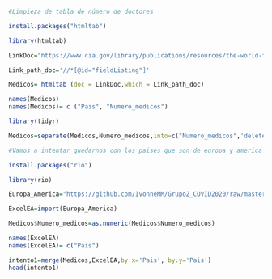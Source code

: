 ```r
#Limpieza de tabla de número de doctores
```


```r
install.packages("htmltab")


```

```r
library(htmltab)
```

```r
LinkDoc="https://www.cia.gov/library/publications/resources/the-world-factbook/fields/359.html"

Link_path_doc='//*[@id="fieldListing"]'
```

```r
Medicos= htmltab (doc = LinkDoc,which = Link_path_doc)
```

```r
names(Medicos)
names(Medicos)= c ("Pais", "Numero_medicos")
```

```r
library(tidyr)
```


```r
Medicos=separate(Medicos,Numero_medicos,into=c("Numero_medicos",'delete'), "\\ ")[,-3]
```


```r
#Vamos a intentar quedarnos con los paises que son de europa y america 
```


```r
install.packages("rio")
```

```r
library(rio)
```



```r
Europa_America="https://github.com/IvonneMM/Grupo2_COVID2020/raw/master/America%20y%20Europa3%20(2).xls"

ExcelEA=import(Europa_America)

```


```r
Medicos$Numero_medicos=as.numeric(Medicos$Numero_medicos)
```

```r
names(ExcelEA)
names(ExcelEA)= c("Pais")
```

```r
intento1=merge(Medicos,ExcelEA,by.x='Pais', by.y='Pais') 
head(intento1)
```


